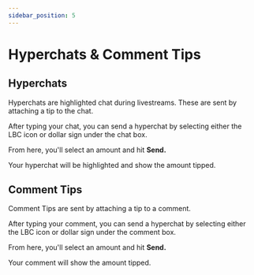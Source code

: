 ---
sidebar_position: 5
---

# Hyperchats & Comment Tips

## Hyperchats

Hyperchats are highlighted chat during livestreams. These are sent by attaching a tip to the chat.

After typing your chat, you can send a hyperchat by selecting either the LBC icon or dollar sign under the chat box.

From here, you'll select an amount and hit **Send.**

Your hyperchat will be highlighted and show the amount tipped.

## Comment Tips

Comment Tips are sent by attaching a tip to a comment.

After typing your comment, you can send a hyperchat by selecting either the LBC icon or dollar sign under the comment box.

From here, you'll select an amount and hit **Send.**

Your comment will show the amount tipped.